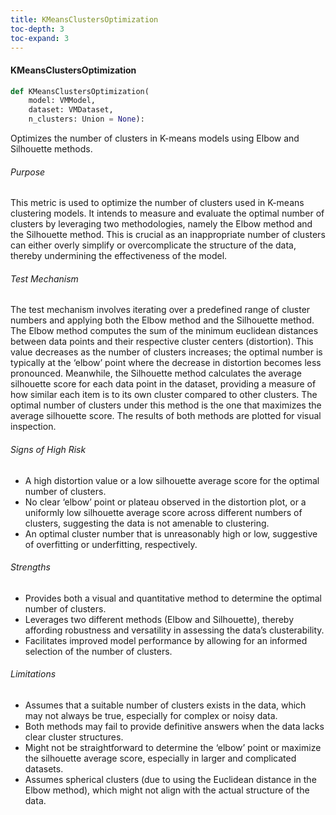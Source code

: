 ```yaml
---
title: KMeansClustersOptimization
toc-depth: 3
toc-expand: 3
---
```






 
#### KMeansClustersOptimization

```python
def KMeansClustersOptimization(
    model: VMModel,
    dataset: VMDataset,
    n_clusters: Union = None):
```

Optimizes the number of clusters in K-means models using Elbow and Silhouette methods.

###### Purpose

This metric is used to optimize the number of clusters used in K-means clustering models. It intends to measure and
evaluate the optimal number of clusters by leveraging two methodologies, namely the Elbow method and the Silhouette
method. This is crucial as an inappropriate number of clusters can either overly simplify or overcomplicate the
structure of the data, thereby undermining the effectiveness of the model.

###### Test Mechanism

The test mechanism involves iterating over a predefined range of cluster numbers and applying both the Elbow method
and the Silhouette method. The Elbow method computes the sum of the minimum euclidean distances between data points
and their respective cluster centers (distortion). This value decreases as the number of clusters increases; the
optimal number is typically at the 'elbow' point where the decrease in distortion becomes less pronounced.
Meanwhile, the Silhouette method calculates the average silhouette score for each data point in the dataset,
providing a measure of how similar each item is to its own cluster compared to other clusters. The optimal number
of clusters under this method is the one that maximizes the average silhouette score. The results of both methods
are plotted for visual inspection.

###### Signs of High Risk

- A high distortion value or a low silhouette average score for the optimal number of clusters.
- No clear 'elbow' point or plateau observed in the distortion plot, or a uniformly low silhouette average score
across different numbers of clusters, suggesting the data is not amenable to clustering.
- An optimal cluster number that is unreasonably high or low, suggestive of overfitting or underfitting,
respectively.

###### Strengths

- Provides both a visual and quantitative method to determine the optimal number of clusters.
- Leverages two different methods (Elbow and Silhouette), thereby affording robustness and versatility in assessing
the data's clusterability.
- Facilitates improved model performance by allowing for an informed selection of the number of clusters.

###### Limitations

- Assumes that a suitable number of clusters exists in the data, which may not always be true, especially for
complex or noisy data.
- Both methods may fail to provide definitive answers when the data lacks clear cluster structures.
- Might not be straightforward to determine the 'elbow' point or maximize the silhouette average score, especially
in larger and complicated datasets.
- Assumes spherical clusters (due to using the Euclidean distance in the Elbow method), which might not align with
the actual structure of the data.




 